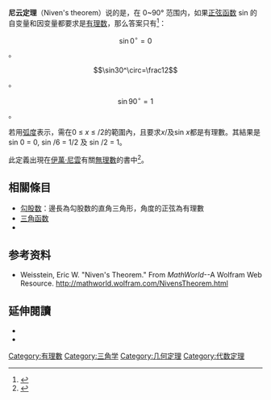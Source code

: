 '''尼云定理'''（Niven's theorem）说的是，在 0~90° 范围内，如果[[正弦函数|正弦函数]] sin 的自变量和因变量都要求是[[有理数|有理数]]，那么答案只有<ref>{{cite journal|first=Norman|last=Schaumberger|title=A Classroom Theorem on Trigonometric Irrationalities|journal=Two-Year College Mathematics Journal''|volume=5|pages=73–76|year=1974|jstor=3026991}}</ref>：

:<math>\sin0^\circ=0</math> 。
:<math>\sin30^\circ=\frac12</math> 。
:<math>\sin90^\circ=1</math> 。

若用[[弧度|弧度]]表示，需在0 ≤ ''x'' ≤ {{pi}}/2的範圍內，且要求''x''/{{pi}}及sin ''x''都是有理數。其結果是sin 0 = 0, sin {{pi}}/6 = 1/2 及 sin {{pi}}/2 = 1。

此定義出現在[[伊萬·尼雲|伊萬·尼雲]]有關[[無理數|無理數]]的書中<ref>{{cite book|last=Niven|first=I.|author-link=伊萬·尼雲|title=Irrational Numbers|url=https://archive.org/details/irrationalnumber00nive|publisher=Wiley|page=[https://archive.org/details/irrationalnumber00nive/page/41 41]|year=1956|mr=0080123}}</ref>。

==相關條目==
*[[勾股数|勾股数]]：邊長為勾股数的直角三角形，角度的正弦為有理數
*[[三角函数|三角函数]]
*{{link-en|三角函數數|Trigonometric number}}

==参考资料==
{{reflist}}
*Weisstein, Eric W. "Niven's Theorem." From ''MathWorld''--A Wolfram Web Resource. http://mathworld.wolfram.com/NivensTheorem.html {{Wayback|url=http://mathworld.wolfram.com/NivensTheorem.html |date=20150211153447 }}

==延伸閱讀==
* {{cite journal
|first1=J. M. H. | last1=Olmsted
|title=Rational values of trigonometric functions
|year=1945 | volume=52 | number=9 |jstor=2304540 | pages=507–508
|journal=Am. Math. Montly}}
* {{cite journal | first1=Derik H. | last1=Lehmer
|title=A note on trigonometric algebraic numbers | journal=Am. Math. Monthly
|year=1933 | volume = 40 |number=3 | pages=165–166 |jstor=2301023}}

{{數學小作品}}

[[Category:有理數|Category:有理數]]
[[Category:三角学|Category:三角学]]
[[Category:几何定理|Category:几何定理]]
[[Category:代数定理|Category:代数定理]]